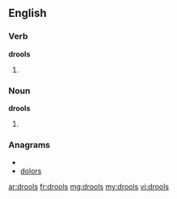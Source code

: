 ==English==
===Verb===
'''drools'''
# {{third-person singular of|[[drool]]}}

===Noun===
'''drools'''
# {{plural of|[[drool]]}}

===Anagrams===
* {{alphagram|dloors}}
* [[dolors#English|dolors]]

[[ar:drools]]
[[fr:drools]]
[[mg:drools]]
[[my:drools]]
[[vi:drools]]